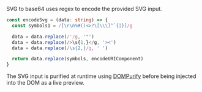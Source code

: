 SVG to base64 uses regex to encode the provided SVG input.

```typescript filename="abn-validation.js" showLineNumbers copy
const encodeSvg = (data: string) => {
  const symbols1 = /[\r\n%#()<>?\[\\\]^`{|}]/g

  data = data.replace(/'/g, '"')
  data = data.replace(/>\s{1,}</g, '><')
  data = data.replace(/\s{2,}/g, ' ')

  return data.replace(symbols, encodeURIComponent)
}
```

The SVG input is purified at runtime using <a href='https://github.com/cure53/DOMPurify' target='_blank' rel='nofollow noreferrer'>DOMPurify</a> before being injected into the DOM as a live preview.